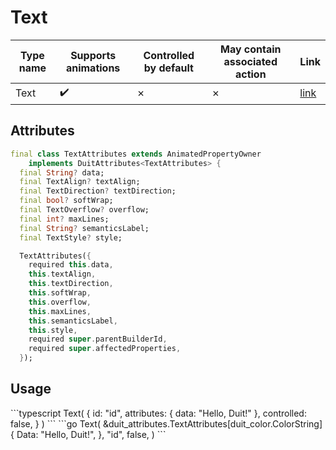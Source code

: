 
# Text

| Type name | Supports animations | Controlled by default | May contain associated action | Link |
| - | - | - | - | - |
| Text | :heavy_check_mark: | &cross; | &cross; | [link](https://api.flutter.dev/flutter/widgets/Text-class.html) |

## Attributes

```dart
final class TextAttributes extends AnimatedPropertyOwner
    implements DuitAttributes<TextAttributes> {
  final String? data;
  final TextAlign? textAlign;
  final TextDirection? textDirection;
  final bool? softWrap;
  final TextOverflow? overflow;
  final int? maxLines;
  final String? semanticsLabel;
  final TextStyle? style;

  TextAttributes({
    required this.data,
    this.textAlign,
    this.textDirection,
    this.softWrap,
    this.overflow,
    this.maxLines,
    this.semanticsLabel,
    this.style,
    required super.parentBuilderId,
    required super.affectedProperties,
  });
```

## Usage

<Tabs groupId="lang">
  <TabItem value="ts" label="TypeScript" default>
    ```typescript
  Text(
      {
          id: "id",
          attributes: {
              data: "Hello, Duit!"
          },
          controlled: false,
      }
  )
    ```
  </TabItem>
  <TabItem value="go" label="Go">
    ```go
	Text(
		&duit_attributes.TextAttributes[duit_color.ColorString]{
			Data: "Hello, Duit!",
		},
		"id",
		false,
	)
    ```
  </TabItem>
</Tabs>

